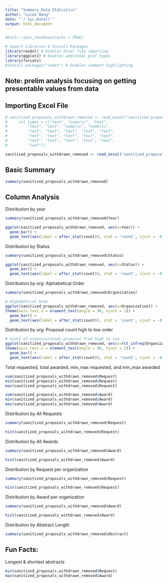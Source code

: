 ```yaml
---
title: "Summary_Data_Statistics"
author: "Lucas Wang"
date: "`r Sys.Date()`"
output: html_document
---
```


```r
#knitr::opts_chunk$set(echo = TRUE)

# Import Libraries & Install Packages
library(readxl) # Enables Excel file importing
library(ggplot2) # Enables additonal plot types
library(forcats)
#install.packages("todor") # Enables comment highlighting


```

## Note: prelim analysis focusing on getting presentable values from data

## Importing Excel File

```r
# sanitized_proposals_withdrawn_removed <- read_excel("sanitized_proposals_withdrawn_removed_and_org_sanitized.xlsx",
#     col_types = c("text", "numeric", "text",
#         "text", "text", "numeric", "numeric",
#         "text", "text", "text", "text", "text",
#         "text", "text", "text", "text", "text",
#         "text", "text", "text", "text", "text",
#         "text"))

sanitized_proposals_withdrawn_removed <- read_excel("sanitized_proposals_withdrawn_removed_and_org_sanitized.xlsx")
```

## Basic Summary

```r
summary(sanitized_proposals_withdrawn_removed)
```

## Column Analysis

Distribution by year

```r
summary(sanitized_proposals_withdrawn_removed$Year)

ggplot(sanitized_proposals_withdrawn_removed, aes(x=Year)) +
  geom_bar() +
  geom_text(aes(label = after_stat(count)), stat = 'count', vjust = -0.5) # NEED to be in this order!!!!!
```

Distribution by Status

```r
summary(sanitized_proposals_withdrawn_removed$Status)

ggplot(sanitized_proposals_withdrawn_removed, aes(x=Status)) +
  geom_bar() +
  geom_text(aes(label = after_stat(count)), stat = 'count', vjust = -0.5)
```

Distribution by org: Alphabetical Order

```r
summary(sanitized_proposals_withdrawn_removed$Organization)

# Alphabetical Orde
ggplot(sanitized_proposals_withdrawn_removed, aes(x=Organization)) +
theme(axis.text.x = element_text(angle = 90, hjust = 1)) +
  geom_bar() +
  geom_text(aes(label = after_stat(count)), stat = 'count', vjust = -0.5)
```

Distribution by org: Proposal count high to low order

```r
# Count of organizational proposal from high to low
ggplot(sanitized_proposals_withdrawn_removed, aes(x=fct_infreq(Organization))) +
theme(axis.text.x = element_text(angle = 90, hjust = 1)) +
  geom_bar() +
  geom_text(aes(label = after_stat(count)), stat = 'count', vjust = -0.5)
```
Total requested, total awarded, min_max requested, and min_max awarded

```r
sum(sanitized_proposals_withdrawn_removed$Request)
min(sanitized_proposals_withdrawn_removed$Request)
max(sanitized_proposals_withdrawn_removed$Request)

sum(sanitized_proposals_withdrawn_removed$Award)
min(sanitized_proposals_withdrawn_removed$Award)
max(sanitized_proposals_withdrawn_removed$Award)
```


Distribution by All Requests

```r
summary(sanitized_proposals_withdrawn_removed$Request)

hist(sanitized_proposals_withdrawn_removed$Request)
```

Distribution by All Awards

```r
summary(sanitized_proposals_withdrawn_removed$Award)

hist(sanitized_proposals_withdrawn_removed$Award)
```

Distribution by Request per organization

```r
summary(sanitized_proposals_withdrawn_removed$Request)

hist(sanitized_proposals_withdrawn_removed$Request)
```


Distribution by Award per organization

```r
summary(sanitized_proposals_withdrawn_removed$Award)

hist(sanitized_proposals_withdrawn_removed$Award)
```

Distribution by Abstract Length

```r
summary(sanitized_proposals_withdrawn_removed$Abstract)

```

## Fun Facts:

Longest & shortest abstracts

```r
min(sanitized_proposals_withdrawn_removed$Request)
max(sanitized_proposals_withdrawn_removed$Award)
```
